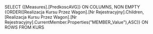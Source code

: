 SELECT
	{[Measures].[PredkoscAVG]} ON COLUMNS,
	NON EMPTY {ORDER([Realizacja Kursu Przez Wagon].[Nr Rejestracyjny].Children,[Realizacja Kursu Przez Wagon].[Nr Rejestracyjny].CurrentMember.Properties("MEMBER_Value"),ASC)} ON ROWS
FROM KURS